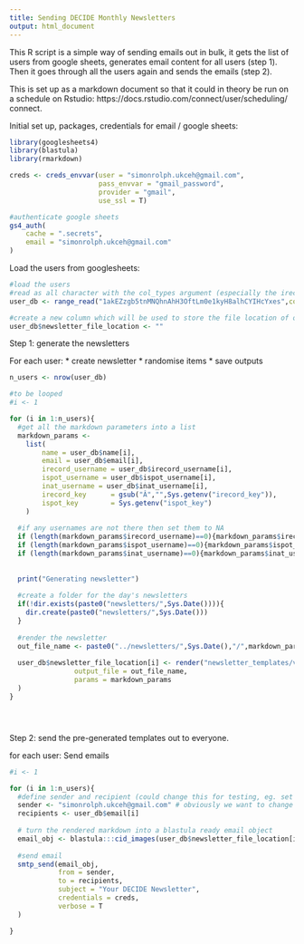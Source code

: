 ```yaml
---
title: Sending DECIDE Monthly Newsletters
output: html_document
---
```



This R script is a simple way of sending emails out in bulk, it gets the list of users from google sheets, generates email content for all users (step 1). Then it goes through all the users again and sends the emails (step 2).

This is set up as a markdown document so that it could in theory be run on a schedule on Rstudio: https://docs.rstudio.com/connect/user/scheduling/ connect.

Initial set up, packages, credentials for email / google sheets:

```r

library(googlesheets4)
library(blastula)
library(rmarkdown)

creds <- creds_envvar(user = "simonrolph.ukceh@gmail.com",
                      pass_envvar = "gmail_password",
                      provider = "gmail",
                      use_ssl = T)

#authenticate google sheets
gs4_auth(
    cache = ".secrets",
    email = "simonrolph.ukceh@gmail.com"
)

```

Load the users from googlesheets:

```r
#load the users
#read as all character with the col_types argument (especially the irecord warehouse ID which it likes to convert to a scientific notation number)
user_db <- range_read("1akEZzgb5tnMNQhnAhH3OftLm0e1kyH8alhCYIHcYxes",col_types = c("c"))

#create a new column which will be used to store the file location of outputted email
user_db$newsletter_file_location <- ""
```

Step 1: generate the newsletters

For each user:
 * create newsletter
 * randomise items
 * save outputs


```r
n_users <- nrow(user_db)

#to be looped
#i <- 1

for (i in 1:n_users){
  #get all the markdown parameters into a list
  markdown_params <- 
    list(
        name = user_db$name[i],
        email = user_db$email[i],
        irecord_username = user_db$irecord_username[i],
        ispot_username = user_db$ispot_username[i],
        inat_username = user_db$inat_username[i],
        irecord_key      = gsub("Â","",Sys.getenv("irecord_key")),
        ispot_key        = Sys.getenv("ispot_key")
    )
  
  #if any usernames are not there then set them to NA
  if (length(markdown_params$irecord_username)==0){markdown_params$irecord_username <- NA}
  if (length(markdown_params$ispot_username)==0){markdown_params$ispot_username <- NA}
  if (length(markdown_params$inat_username)==0){markdown_params$inat_username <- NA}
  
  
  print("Generating newsletter")
  
  #create a folder for the day's newsletters
  if(!dir.exists(paste0("newsletters/",Sys.Date()))){
    dir.create(paste0("newsletters/",Sys.Date()))
  }
  
  #render the newsletter
  out_file_name <- paste0("../newsletters/",Sys.Date(),"/",markdown_params$name,".html")
  
  user_db$newsletter_file_location[i] <- render("newsletter_templates/v0_0_1.Rmd",
                output_file = out_file_name,
                params = markdown_params
  )
}





```

Step 2: send the pre-generated templates out to everyone.

for each user:
Send emails

```r
#i <- 1

for (i in 1:n_users){
  #define sender and recipient (could change this for testing, eg. set the recipient to your email to generate a batch of emails for different users but then see what they look like in your own inbox without spamming real users.)
  sender <- "simonrolph.ukceh@gmail.com" # obviously we want to change then in real use
  recipients <- user_db$email[i]
  
  # turn the rendered markdown into a blastula ready email object
  email_obj <- blastula:::cid_images(user_db$newsletter_file_location[i])
  
  #send email
  smtp_send(email_obj,
            from = sender,
            to = recipients,
            subject = "Your DECIDE Newsletter",
            credentials = creds,
            verbose = T
  )

}

```








